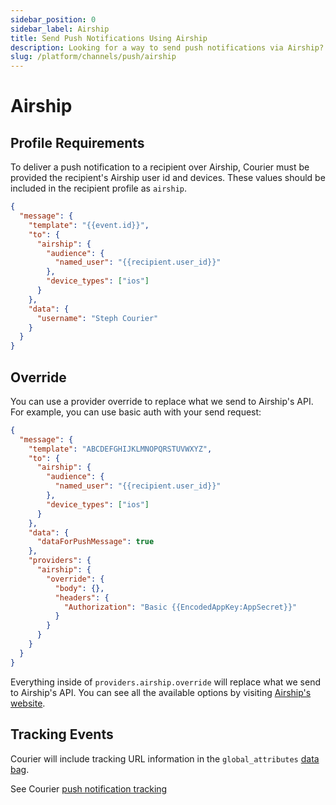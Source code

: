 ```yaml
---
sidebar_position: 0
sidebar_label: Airship
title: Send Push Notifications Using Airship
description: Looking for a way to send push notifications via Airship? This step-by-step tutorial will show you how to integrate Airship's API the easy way.
slug: /platform/channels/push/airship
---
```


# Airship

## Profile Requirements

To deliver a push notification to a recipient over Airship, Courier must be provided the recipient's Airship user id and devices. These values should be included in the recipient profile as `airship`.

```json title=JSON
{
  "message": {
    "template": "{{event.id}}",
    "to": {
      "airship": {
        "audience": {
          "named_user": "{{recipient.user_id}}"
        },
        "device_types": ["ios"]
      }
    },
    "data": {
      "username": "Steph Courier"
    }
  }
}
```

## Override

You can use a provider override to replace what we send to Airship's API. For example, you can use basic auth with your send request:

```json title=JSON
{
  "message": {
    "template": "ABCDEFGHIJKLMNOPQRSTUVWXYZ",
    "to": {
      "airship": {
        "audience": {
          "named_user": "{{recipient.user_id}}"
        },
        "device_types": ["ios"]
      }
    },
    "data": {
      "dataForPushMessage": true
    },
    "providers": {
      "airship": {
        "override": {
          "body": {},
          "headers": {
            "Authorization": "Basic {{EncodedAppKey:AppSecret}}"
          }
        }
      }
    }
  }
}
```

Everything inside of `providers.airship.override` will replace what we send to Airship's API. You can see all the available options by visiting [Airship's website](https://docs.airship.com/api/ua/).

## Tracking Events

Courier will include tracking URL information in the `global_attributes` [data bag](https://www.notion.so/trycourier/Tracking-Push-events-d6fdb9015da44ae5a6acdc5fe6832571#04de2c636307494fad517a24d9a9dd40).

See Courier [push notification tracking](../push/intro.mdx#tracking)
